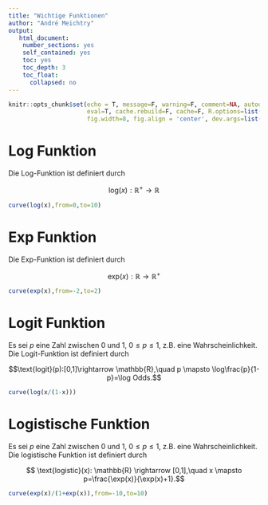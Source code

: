 ```yaml
---
title: "Wichtige Funktionen"
author: "André Meichtry"
output:
   html_document:
    number_sections: yes
    self_contained: yes
    toc: yes
    toc_depth: 3
    toc_float:
      collapsed: no
---
```



```r
knitr::opts_chunk$set(echo = T, message=F, warning=F, comment=NA, autodep=F,
                      eval=T, cache.rebuild=F, cache=F, R.options=list(width=120),
                      fig.width=8, fig.align = 'center', dev.args=list(bg = 'transparent'))
```

# Log Funktion

Die Log-Funktion ist definiert durch 

$$\text{log}(x):\mathbb{R}^+\rightarrow \mathbb{R}$$ 

```r
curve(log(x),from=0,to=10)
```


# Exp Funktion

Die Exp-Funktion ist definiert durch 

$$\text{exp}(x):\mathbb{R} \rightarrow\mathbb{R}^+ $$ 



```r
curve(exp(x),from=-2,to=2)
```


# Logit Funktion

Es sei $p$ eine Zahl zwischen 0 und 1, $0 \leq p \leq 1$, z.B. eine Wahrscheinlichkeit.  
Die Logit-Funktion ist definiert durch 

$$\text{logit}(p):[0,1]\rightarrow \mathbb{R},\quad p \mapsto
\log\frac{p}{1-p}=\log Odds.$$ 



```r
curve(log(x/(1-x)))
```


# Logistische Funktion

Es sei $p$ eine Zahl zwischen 0 und 1, $0 \leq p \leq 1$, z.B. eine Wahrscheinlichkeit.  
Die logistische Funktion ist definiert durch 

$$ \text{logistic}(x): \mathbb{R} \rightarrow [0,1],\quad  x \mapsto p=\frac{\exp(x)}{\exp(x)+1}.$$ 

```r
curve(exp(x)/(1+exp(x)),from=-10,to=10)
```
